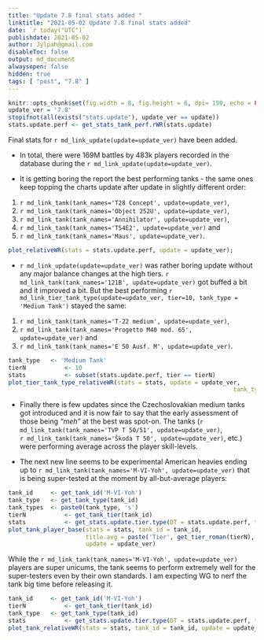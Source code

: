 ```yaml
---
title: "Update 7.8 final stats added "
linktitle: "2021-05-02 Update 7.8 final stats added"
date: `r today("UTC")`
publishdate: 2021-05-02
author: Jylpah@gmail.com
disableToc: false
output: md_document
alwaysopen: false
hidden: true
tags: [ "post", "7.8" ]
---
```


```r
knitr::opts_chunk$set(fig.width = 8, fig.height = 6, dpi= 150, echo = FALSE, dev = 'svglite', fig.ext = 'svgz');
update_ver = '7.8'
stopifnot(all(exists("stats.update"), update_ver == update))
stats.update.perf <- get_stats_tank_perf.rWR(stats.update)
```

Final stats for `r md_link_update(update=update_ver)` have been added. 


* In total, there were 169M battles by 483k players recorded in the database 
during the `r md_link_update(update=update_ver)`.

* It is getting boring the report the best performing tanks - the same ones 
keep topping the charts update after update in slightly different order:  
1) `r md_link_tank(tank_names='T28 Concept', update=update_ver)`, 
2) `r md_link_tank(tank_names='Object 252U', update=update_ver)`, 
3) `r md_link_tank(tank_names='Annihilator', update=update_ver)`,  
4) `r md_link_tank(tank_names='T54E2', update=update_ver)` and 
5) `r md_link_tank(tank_names='Maus', update=update_ver)`.

```r
plot_relativeWR(stats = stats.update.perf, update = update_ver);
```

* `r md_link_update(update=update_ver)` was rather boring update without any major 
balance changes at the high tiers. `r md_link_tank(tank_names='121B', update=update_ver)` 
got buffed a bit and it improved a bit. But the best performing 
`r md_link_tier_tank_type(update=update_ver, tier=10, tank_type = 'Medium Tank')`
stayed the same: 
1) `r md_link_tank(tank_names='T-22 medium', update=update_ver)`, 
2) `r md_link_tank(tank_names='Progetto M40 mod. 65', update=update_ver)` and 
3) `r md_link_tank(tank_names='E 50 Ausf. M', update=update_ver)`. 

```r
tank_type  	<- 'Medium Tank'
tierN 			<- 10
stats 			<- subset(stats.update.perf, tier == tierN)
plot_tier_tank_type_relativeWR(stats = stats, update = update_ver, 
																tank_type = tank_type, tier = tierN, topN = NULL)
``` 	

* Finally there is few updates since the Czechoslovakian medium tanks got introduced and 
it is now fair to say that the early assessment of those being _"meh"_ at the best was 
spot-on. The tanks (`r md_link_tank(tank_names='TVP T 50/51', update=update_ver)`,  
`r md_link_tank(tank_names='Škoda T 50', update=update_ver)`, etc.) were 
performing average across the player skill-levels. 

* The next new line seems to be experimental American heavies ending up to 
`r md_link_tank(tank_names='M-VI-Yoh', update=update_ver)` that is being 
super-tested at the moment by all-but-average players: 

```r
tank_id     <- get_tank_id('M-VI-Yoh')
tank_type  	<- get_tank_type(tank_id)
tank_types  <- paste0(tank_type, 's')
tierN 			<- get_tank_tier(tank_id)
stats 			<- get_stats.update.tier.type(DT = stats.update.perf, tierN = tierN, tank_type = tank_type)
plot_tank_player_base(stats = stats, tank_id = tank_id, 
                      title.avg = paste('Tier', get_tier_roman(tierN), tank_types), 
                      update = update_ver)
```

While the `r md_link_tank(tank_names='M-VI-Yoh', update=update_ver)` players are 
super unicums, the tank seems to perform extremely well for the super-testers even by 
their own standards. I am expecting WG to nerf the tank big time before releasing it. 

```r
tank_id     <- get_tank_id('M-VI-Yoh')
tierN 			<- get_tank_tier(tank_id)
tank_type  	<- get_tank_type(tank_id)
stats 			<- get_stats.update.tier.type(DT = stats.update.perf, tierN = tierN, tank_type = tank_type)
plot_tank_relativeWR(stats = stats, tank_id = tank_id, update = update_ver)
```
